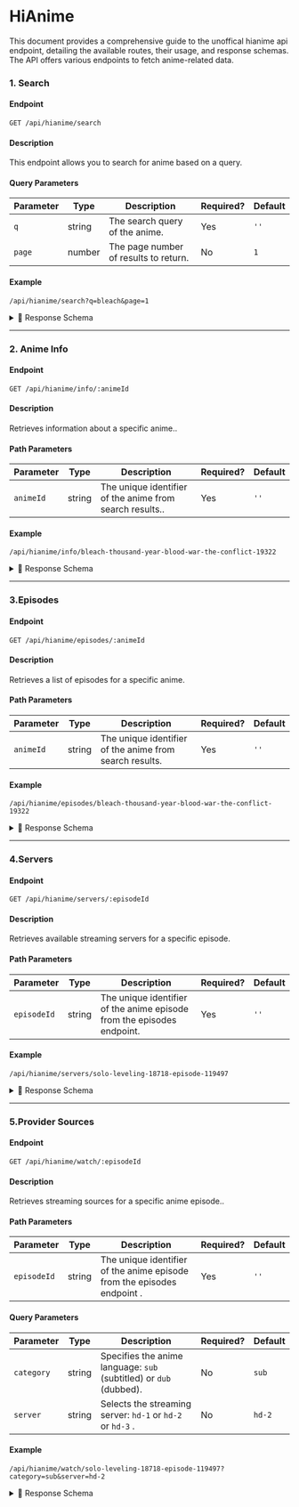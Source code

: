 # HiAnime

This document provides a comprehensive guide to the unoffical hianime api endpoint, detailing the available routes, their usage, and response schemas. The API offers various endpoints to fetch anime-related data.

### 1. Search

#### Endpoint

```plaintext
GET /api/hianime/search
```

#### Description

This endpoint allows you to search for anime based on a query.

#### Query Parameters

| Parameter | Type   | Description                           | Required? | Default |
| --------- | ------ | ------------------------------------- | --------- | ------- |
| `q`       | string | The search query of the anime.        | Yes       | `''`    |
| `page`    | number | The page number of results to return. | No        | `1`     |

#### Example

```plaintext
/api/hianime/search?q=bleach&page=1
```

<details>
<summary>📄 Response Schema</summary>

```json
{
  "hasNextPage": "boolean",
  "currentPage": "number",
  "totalPages": "number",
  "data": [
    {
      "id": "string",
      "name": "string",
      "romanji": "string",
      "posterImage": "string",
      "url": "string",
      "duration": "string",
      "type": "string",
      "rating": "string",
      "episodes": {
        "sub": "number",
        "dub": "number"
      }
    }
  ]
}
```

</details>

---

### 2. Anime Info

#### Endpoint

```plaintext
GET /api/hianime/info/:animeId
```

#### Description

Retrieves information about a specific anime..

#### Path Parameters

| Parameter | Type   | Description                                              | Required? | Default |
| --------- | ------ | -------------------------------------------------------- | --------- | ------- |
| `animeId` | string | The unique identifier of the anime from search results.. | Yes       | `''`    |

#### Example

```plaintext
/api/hianime/info/bleach-thousand-year-blood-war-the-conflict-19322
```

<details>
<summary>📄 Response Schema</summary>

```json
{
  "data": {
    "animeId": "string",
    "title": "string",
    "anilistId": "number",
    "malId": "number",
    "posterImage": "string",
    "duration": "number",
    "type": "string",
    "synopsis": "string",
    "episodes": {
      "sub": "number",
      "dub": "number"
    },
    "totalEpisodes": "number"
  }
}
```

</details>

---

### 3.Episodes

#### Endpoint

```plaintext
GET /api/hianime/episodes/:animeId
```

#### Description

Retrieves a list of episodes for a specific anime.

#### Path Parameters

| Parameter | Type   | Description                                             | Required? | Default |
| --------- | ------ | ------------------------------------------------------- | --------- | ------- |
| `animeId` | string | The unique identifier of the anime from search results. | Yes       | `''`    |

#### Example

```plaintext
/api/hianime/episodes/bleach-thousand-year-blood-war-the-conflict-19322
```

<details>
<summary>📄 Response Schema</summary>

```json
{
  "data": [
    {
      "episodeId": "string",
      "title": "string",
      "number": "number",
      "href": "string"
    }
  ]
}
```

</details>

---

### 4.Servers

#### Endpoint

```plaintext
GET /api/hianime/servers/:episodeId
```

#### Description

Retrieves available streaming servers for a specific episode.

#### Path Parameters

| Parameter   | Type   | Description                                                            | Required? | Default |
| ----------- | ------ | ---------------------------------------------------------------------- | --------- | ------- |
| `episodeId` | string | The unique identifier of the anime episode from the episodes endpoint. | Yes       | `''`    |

#### Example

```plaintext
/api/hianime/servers/solo-leveling-18718-episode-119497
```

<details>
<summary>📄 Response Schema</summary>

```json
{
  "data": {
    "sub": [
      {
        "severId": "number",
        "serverName": "string"
      }
    ],
    "dub": [
      {
        "severId": "number",
        "serverName": "string"
      }
    ],
    "episodeNumber": "number"
  }
}
```

</details>

---

### 5.Provider Sources

#### Endpoint

```plaintext
GET /api/hianime/watch/:episodeId
```

#### Description

Retrieves streaming sources for a specific anime episode..

#### Path Parameters

| Parameter   | Type   | Description                                                             | Required? | Default |
| ----------- | ------ | ----------------------------------------------------------------------- | --------- | ------- |
| `episodeId` | string | The unique identifier of the anime episode from the episodes endpoint . | Yes       | `''`    |

#### Query Parameters

| Parameter  | Type   | Description                                                        | Required? | Default |
| ---------- | ------ | ------------------------------------------------------------------ | --------- | ------- |
| `category` | string | Specifies the anime language: `sub` (subtitled) or `dub` (dubbed). | No        | `sub`   |
| `server`   | string | Selects the streaming server: `hd-1` or `hd-2` or `hd-3` .         | No        | `hd-2`  |

#### Example

```plaintext
/api/hianime/watch/solo-leveling-18718-episode-119497?category=sub&server=hd-2
```

<details>
<summary>📄 Response Schema</summary>

```json
{
  "headers": {
    "Referer": "string"
  },
  "data": {
    "intro": {
      "start": "number",
      "end": "number"
    },
    "outro": {
      "start": "number",
      "end": "number"
    },
    "subtitles": [
      {
        "file": "string",
        "label": "string",
        "kind": "string",
        "default": "boolean"
      },
      {
        "file": "string",
        "kind": "string"
      }
    ],
    "sources": [
      {
        "url": "string",
        "type": "string"
      }
    ]
  }
}
```

</details>
